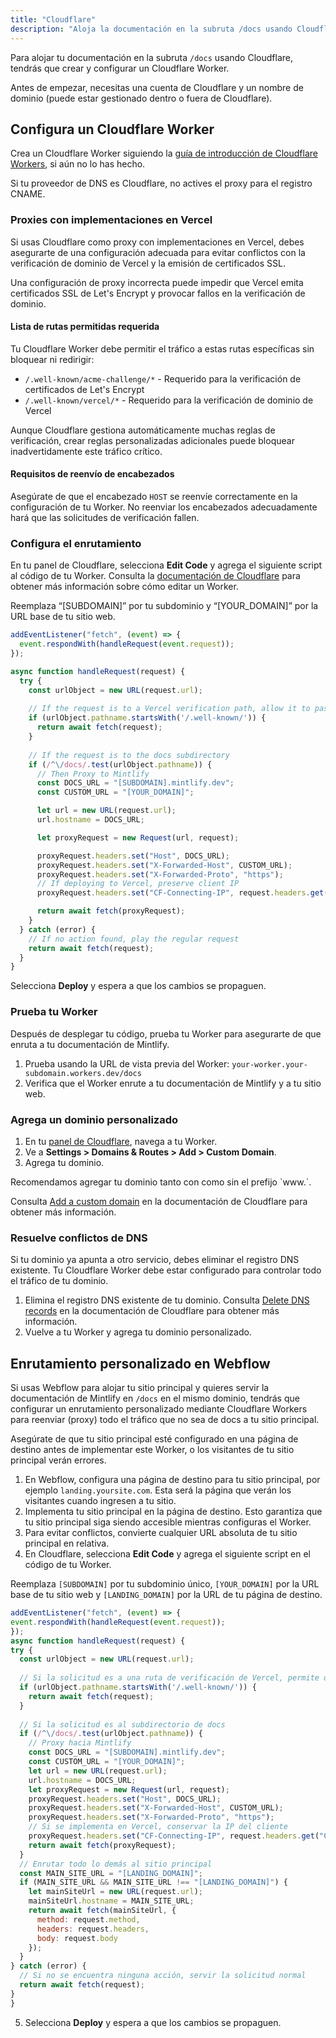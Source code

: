 ```yaml
---
title: "Cloudflare"
description: "Aloja la documentación en la subruta /docs usando Cloudflare Workers"
---
```



Para alojar tu documentación en la subruta `/docs` usando Cloudflare, tendrás que crear y configurar un Cloudflare Worker.

<Info>
  Antes de empezar, necesitas una cuenta de Cloudflare y un nombre de dominio (puede estar gestionado dentro o fuera de Cloudflare).
</Info>

## Configura un Cloudflare Worker

Crea un Cloudflare Worker siguiendo la [guía de introducción de Cloudflare Workers](https://developers.cloudflare.com/workers/get-started/dashboard/), si aún no lo has hecho.

<Warning>
  Si tu proveedor de DNS es Cloudflare, no actives el proxy para el registro CNAME.
</Warning>

### Proxies con implementaciones en Vercel

Si usas Cloudflare como proxy con implementaciones en Vercel, debes asegurarte de una configuración adecuada para evitar conflictos con la verificación de dominio de Vercel y la emisión de certificados SSL.

Una configuración de proxy incorrecta puede impedir que Vercel emita certificados SSL de Let's Encrypt y provocar fallos en la verificación de dominio.

#### Lista de rutas permitidas requerida

Tu Cloudflare Worker debe permitir el tráfico a estas rutas específicas sin bloquear ni redirigir:

- `/.well-known/acme-challenge/*` - Requerido para la verificación de certificados de Let's Encrypt
- `/.well-known/vercel/*` - Requerido para la verificación de dominio de Vercel

Aunque Cloudflare gestiona automáticamente muchas reglas de verificación, crear reglas personalizadas adicionales puede bloquear inadvertidamente este tráfico crítico.

#### Requisitos de reenvío de encabezados

Asegúrate de que el encabezado `HOST` se reenvíe correctamente en la configuración de tu Worker. No reenviar los encabezados adecuadamente hará que las solicitudes de verificación fallen.

### Configura el enrutamiento

En tu panel de Cloudflare, selecciona **Edit Code** y agrega el siguiente script al código de tu Worker. Consulta la [documentación de Cloudflare](https://developers.cloudflare.com/workers-ai/get-started/dashboard/#development) para obtener más información sobre cómo editar un Worker.

<Tip>
  Reemplaza “[SUBDOMAIN]” por tu subdominio y “[YOUR_DOMAIN]” por la URL base de tu sitio web.
</Tip>

```javascript
addEventListener("fetch", (event) => {
  event.respondWith(handleRequest(event.request));
});

async function handleRequest(request) {
  try {
    const urlObject = new URL(request.url);
    
    // If the request is to a Vercel verification path, allow it to pass through
    if (urlObject.pathname.startsWith('/.well-known/')) {
      return await fetch(request);
    }
    
    // If the request is to the docs subdirectory
    if (/^\/docs/.test(urlObject.pathname)) {
      // Then Proxy to Mintlify
      const DOCS_URL = "[SUBDOMAIN].mintlify.dev";
      const CUSTOM_URL = "[YOUR_DOMAIN]";

      let url = new URL(request.url);
      url.hostname = DOCS_URL;

      let proxyRequest = new Request(url, request);

      proxyRequest.headers.set("Host", DOCS_URL);
      proxyRequest.headers.set("X-Forwarded-Host", CUSTOM_URL);
      proxyRequest.headers.set("X-Forwarded-Proto", "https");
      // If deploying to Vercel, preserve client IP
      proxyRequest.headers.set("CF-Connecting-IP", request.headers.get("CF-Connecting-IP"));

      return await fetch(proxyRequest);
    }
  } catch (error) {
    // If no action found, play the regular request
    return await fetch(request);
  }
}
```

Selecciona **Deploy** y espera a que los cambios se propaguen.

<Propagating />

### Prueba tu Worker

Después de desplegar tu código, prueba tu Worker para asegurarte de que enruta a tu documentación de Mintlify.

1. Prueba usando la URL de vista previa del Worker: `your-worker.your-subdomain.workers.dev/docs`
2. Verifica que el Worker enrute a tu documentación de Mintlify y a tu sitio web.

### Agrega un dominio personalizado

1. En tu [panel de Cloudflare](https://dash.cloudflare.com/), navega a tu Worker.
2. Ve a **Settings > Domains & Routes > Add > Custom Domain**.
3. Agrega tu dominio. 

<Tip>
  Recomendamos agregar tu dominio tanto con como sin el prefijo `www.`.
</Tip>

Consulta [Add a custom domain](https://developers.cloudflare.com/workers/configuration/routing/custom-domains/#add-a-custom-domain) en la documentación de Cloudflare para obtener más información. 

### Resuelve conflictos de DNS

Si tu dominio ya apunta a otro servicio, debes eliminar el registro DNS existente. Tu Cloudflare Worker debe estar configurado para controlar todo el tráfico de tu dominio.

1. Elimina el registro DNS existente de tu dominio. Consulta [Delete DNS records](https://developers.cloudflare.com/dns/manage-dns-records/how-to/create-dns-records/#delete-dns-records) en la documentación de Cloudflare para obtener más información.
2. Vuelve a tu Worker y agrega tu dominio personalizado.

## Enrutamiento personalizado en Webflow
Si usas Webflow para alojar tu sitio principal y quieres servir la documentación de Mintlify en `/docs` en el mismo dominio, tendrás que configurar un enrutamiento personalizado mediante Cloudflare Workers para reenviar (proxy) todo el tráfico que no sea de docs a tu sitio principal.

<Warning>
  Asegúrate de que tu sitio principal esté configurado en una página de destino antes de implementar este Worker, o los visitantes de tu sitio principal verán errores.
</Warning>

1. En Webflow, configura una página de destino para tu sitio principal, por ejemplo `landing.yoursite.com`. Esta será la página que verán los visitantes cuando ingresen a tu sitio.
2. Implementa tu sitio principal en la página de destino. Esto garantiza que tu sitio principal siga siendo accesible mientras configuras el Worker.
3. Para evitar conflictos, convierte cualquier URL absoluta de tu sitio principal en relativa.
4. En Cloudflare, selecciona **Edit Code** y agrega el siguiente script en el código de tu Worker.

  <Tip> Reemplaza `[SUBDOMAIN]` por tu subdominio único, `[YOUR_DOMAIN]` por la URL base de tu sitio web y `[LANDING_DOMAIN]` por la URL de tu página de destino. </Tip>

  ```javascript
  addEventListener("fetch", (event) => {
  event.respondWith(handleRequest(event.request));
  });
  async function handleRequest(request) {
  try {
    const urlObject = new URL(request.url);
    
    // Si la solicitud es a una ruta de verificación de Vercel, permite que pase
    if (urlObject.pathname.startsWith('/.well-known/')) {
      return await fetch(request);
    }
    
    // Si la solicitud es al subdirectorio de docs
    if (/^\/docs/.test(urlObject.pathname)) {
      // Proxy hacia Mintlify
      const DOCS_URL = "[SUBDOMAIN].mintlify.dev";
      const CUSTOM_URL = "[YOUR_DOMAIN]";
      let url = new URL(request.url);
      url.hostname = DOCS_URL;
      let proxyRequest = new Request(url, request);
      proxyRequest.headers.set("Host", DOCS_URL);
      proxyRequest.headers.set("X-Forwarded-Host", CUSTOM_URL);
      proxyRequest.headers.set("X-Forwarded-Proto", "https");
      // Si se implementa en Vercel, conservar la IP del cliente
      proxyRequest.headers.set("CF-Connecting-IP", request.headers.get("CF-Connecting-IP"));
      return await fetch(proxyRequest);
    }
    // Enrutar todo lo demás al sitio principal
    const MAIN_SITE_URL = "[LANDING_DOMAIN]";
    if (MAIN_SITE_URL && MAIN_SITE_URL !== "[LANDING_DOMAIN]") {
      let mainSiteUrl = new URL(request.url);
      mainSiteUrl.hostname = MAIN_SITE_URL;
      return await fetch(mainSiteUrl, {
        method: request.method,
        headers: request.headers,
        body: request.body
      });
    }
  } catch (error) {
    // Si no se encuentra ninguna acción, servir la solicitud normal
    return await fetch(request);
  }
  }
  ```
5. Selecciona **Deploy** y espera a que los cambios se propaguen.

<Propagating />
